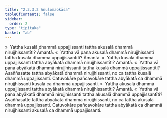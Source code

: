 ```yaml
---
title: "2.3.3.2 Anulomaokāsa"
tableOfContents: false
sidebar:
  order: 2
type: "tipitaka"
basket: "ab"
---
```



<DynamicBreadcrumb />

<Division number="189">

<Paragraph number="797">
»  Yattha kusalā dhammā uppajjissanti tattha akusalā dhammā nirujjhissantīti? Āmantā.
</Paragraph>

<Paragraph number="798">
«  Yattha vā pana akusalā dhammā nirujjhissanti tattha kusalā dhammā uppajjissantīti? Āmantā.
</Paragraph>

<Paragraph number="799">
»  Yattha kusalā dhammā uppajjissanti tattha abyākatā dhammā nirujjhissantīti? Āmantā.
</Paragraph>

<Paragraph number="800">
«  Yattha vā pana abyākatā dhammā nirujjhissanti tattha kusalā dhammā uppajjissantīti?
</Paragraph>

<Paragraph number="801">
Asaññasatte tattha abyākatā dhammā nirujjhissanti, no ca tattha kusalā dhammā uppajjissanti. Catuvokāre pañcavokāre tattha abyākatā ca dhammā nirujjhissanti kusalā ca dhammā uppajjissanti.
</Paragraph>

</Division>
<Division number="190">

<Paragraph number="802">
»  Yattha akusalā dhammā uppajjissanti tattha abyākatā dhammā nirujjhissantīti? Āmantā.
</Paragraph>

<Paragraph number="803">
«  Yattha vā pana abyākatā dhammā nirujjhissanti tattha akusalā dhammā uppajjissantīti?
</Paragraph>

<Paragraph number="804">
Asaññasatte tattha abyākatā dhammā nirujjhissanti, no ca tattha akusalā dhammā uppajjissanti. Catuvokāre pañcavokāre tattha abyākatā ca dhammā nirujjhissanti akusalā ca dhammā uppajjissanti.
</Paragraph>
</Division>